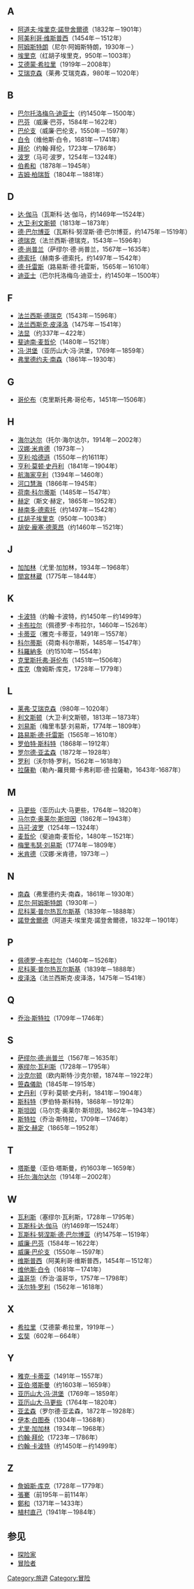 {{目录}}

==A==
*[[阿道夫·埃里克·諾登舍爾德|阿道夫·埃里克·諾登舍爾德]]（1832年－1901年）
*[[阿美利哥·维斯普西|阿美利哥·维斯普西]]（1454年－1512年）
*[[尼尔·阿姆斯特朗|阿姆斯特朗]]（尼尔·阿姆斯特朗，1930年－）
*[[红胡子埃里克|埃里克]]（红胡子埃里克，950年－1003年）
*[[艾德蒙·希拉里|艾德蒙·希拉里]]（1919年－2008年）
*[[莱弗·艾瑞克森|艾瑞克森]]（莱弗·艾瑞克森，980年－1020年）

==B==
*[[迪亚士|巴尔托洛梅乌·迪亚士]]（约1450年－1500年）
*[[威廉·巴芬|巴芬]]（威廉·巴芬，1584年－1622年）
*[[威廉·巴伦支|巴伦支]]（威廉·巴伦支，1550年－1597年）
*[[维他斯·白令|白令]]（维他斯·白令，1681年－1741年）
*[[约翰·拜伦|拜伦]]（约翰·拜伦，1723年－1786年）
*[[马可·波罗|波罗]]（马可·波罗，1254年－1324年）
*[[伯希和|伯希和]]（1878年－1945年）
*[[吉姆·柏瑞哲|吉姆·柏瑞哲]]（1804年－1881年）

==D==
*[[瓦斯科·达·伽马|达·伽马]]（瓦斯科·达·伽马，约1469年—1524年）
*[[大卫·利文斯顿|大卫·利文斯顿]]（1813年－1873年）
*[[瓦斯科·努涅斯·德·巴尔博亚|德·巴尔博亚]]（瓦斯科·努涅斯·德·巴尔博亚，约1475年－1519年）
*[[法兰西斯·德瑞克|德瑞克]]（法兰西斯·德瑞克，1543年－1596年）
*[[萨缪尔·德·尚普兰|德·尚普兰]]（萨缪尔·德·尚普兰，1567年－1635年）
*[[赫南多·德索托|德索托]]（赫南多·德索托，约1497年－1542年）
*[[路易斯·德·托雷斯|德·托雷斯]]（路易斯·德·托雷斯，1565年－1610年）
*[[巴尔托洛梅乌·迪亚士|迪亚士]]（巴尔托洛梅乌·迪亚士，约1450年－1500年）

==F==
*[[法兰西斯·德瑞克|法兰西斯·德瑞克]]（1543年－1596年）
*[[法兰西斯克·皮泽洛|法兰西斯克·皮泽洛]]（1475年－1541年）
*[[法显|法显]]（约337年－422年）
*[[斐迪南·麦哲伦|斐迪南·麦哲伦]]（1480年－1521年）
*[[亚历山大·冯·洪堡|冯·洪堡]]（亚历山大·冯·洪堡，1769年－1859年）
*[[弗里德约夫·南森|弗里德约夫·南森]]（1861年－1930年）

==G==
*[[克里斯托弗·哥伦布|哥伦布]]（克里斯托弗·哥伦布，1451年—1506年）

==H==
*[[托尔·海尔达尔|海尔达尔]]（托尔·海尔达尔，1914年－2002年）
*[[汉娜·米肯德|汉娜·米肯德]]（1973年－）
*[[亨利·哈德遜|亨利·哈德遜]]（1550年－约1611年）
*[[亨利·莫顿·史丹利|亨利·莫顿·史丹利]]（1841年－1904年）
*[[航海家亨利|航海家亨利]]（1394年－1460年）
*[[河口慧海|河口慧海]]（1866年－1945年）
*[[荷南·科尔蒂斯|荷南·科尔蒂斯]]（1485年－1547年）
*[[斯文·赫定|赫定]]（斯文·赫定，1865年－1952年）
*[[赫南多·德索托|赫南多·德索托]]（约1497年－1542年）
*[[红胡子埃里克|红胡子埃里克]]（950年－1003年）
*[[胡安·龐塞·德萊昂|胡安·龐塞·德萊昂]]（约1460年－1521年）

==J==
*[[尤里·加加林|加加林]]（尤里·加加林，1934年－1968年）
*[[間宮林蔵|間宮林蔵]]（1775年－1844年）

==K==
*[[约翰·卡波特|卡波特]]（约翰·卡波特，约1450年－约1499年）
*[[佩德罗·卡布拉尔|卡布拉尔]]（佩德罗·卡布拉尔，1460年－1526年）
*[[雅克·卡蒂亚|卡蒂亚]]（雅克·卡蒂亚，1491年－1557年）
*[[荷南·科尔蒂斯|科尔蒂斯]]（荷南·科尔蒂斯，1485年－1547年）
*[[科羅納多|科羅納多]]（约1510年－1554年）
*[[克里斯托弗·哥伦布|克里斯托弗·哥伦布]]（1451年—1506年）
*[[詹姆斯·库克|库克]]（詹姆斯·库克，1728年－1779年）

==L==
*[[莱弗·艾瑞克森|莱弗·艾瑞克森]]（980年－1020年）
*[[大卫·利文斯顿|利文斯顿]]（大卫·利文斯顿，1813年－1873年）
*[[梅里韦瑟·刘易斯|刘易斯]]（梅里韦瑟·刘易斯，1774年－1809年）
*[[路易斯·德·托雷斯|路易斯·德·托雷斯]]（1565年－1610年）
*[[罗伯特·斯科特|罗伯特·斯科特]]（1868年－1912年）
*[[罗尔德·亚孟森|罗尔德·亚孟森]]（1872年－1928年）
*[[沃尔特·罗利|罗利]]（沃尔特·罗利，1562年－1618年）
*[[拉薩勒|拉薩勒]]（勒內-羅貝爾·卡弗利耶·德·拉薩勒，1643年-1687年）

==M==
*[[亚历山大·马更些|马更些]]（亚历山大·马更些，1764年－1820年）
*[[马尔克·奥莱尔·斯坦因|马尔克·奥莱尔·斯坦因]]（1862年－1943年）
*[[马可·波罗|马可·波罗]]（1254年－1324年）
*[[斐迪南·麦哲伦|麦哲伦]]（斐迪南·麦哲伦，1480年－1521年）
*[[梅里韦瑟·刘易斯|梅里韦瑟·刘易斯]]（1774年－1809年）
*[[汉娜·米肯德|米肯德]]（汉娜·米肯德，1973年－）

==N==
*[[弗里德约夫·南森|南森]]（弗里德约夫·南森，1861年－1930年）
*[[尼尔·阿姆斯特朗|尼尔·阿姆斯特朗]]（1930年－）
*[[尼科莱·普尔热瓦尔斯基|尼科莱·普尔热瓦尔斯基]]（1839年－1888年）
*[[阿道夫·埃里克·諾登舍爾德|諾登舍爾德]]（阿道夫·埃里克·諾登舍爾德，1832年－1901年）

==P==
*[[佩德罗·卡布拉尔|佩德罗·卡布拉尔]]（1460年－1526年）
*[[普尔热瓦尔斯基|尼科莱·普尔热瓦尔斯基]]（1839年－1888年）
*[[法兰西斯克·皮泽洛|皮泽洛]]（法兰西斯克·皮泽洛，1475年－1541年）

==Q==
*[[乔治·斯特拉|乔治·斯特拉]]（1709年－1746年）

==S==
*[[萨缪尔·德·尚普兰|萨缪尔·德·尚普兰]]（1567年－1635年）
*[[塞缪尔·瓦利斯|塞缪尔·瓦利斯]]（1728年－1795年）
*[[欧内斯特·沙克尔顿|沙克尔顿]]（欧内斯特·沙克尔顿，1874年－1922年）
*[[笹森儀助|笹森儀助]]（1845年－1915年）
*[[亨利·莫顿·史丹利|史丹利]]（亨利·莫顿·史丹利，1841年－1904年）
*[[罗伯特·斯科特|斯科特]]（罗伯特·斯科特，1868年－1912年）
*[[马尔克·奥莱尔·斯坦因|斯坦因]]（马尔克·奥莱尔·斯坦因，1862年－1943年）
*[[乔治·斯特拉|斯特拉]]（乔治·斯特拉，1709年－1746年）
*[[斯文·赫定|斯文·赫定]]（1865年－1952年）

==T==
*[[亚伯·塔斯曼|塔斯曼]]（亚伯·塔斯曼，约1603年－1659年）
*[[托尔·海尔达尔|托尔·海尔达尔]]（1914年－2002年）

==W==
*[[塞缪尔·瓦利斯|瓦利斯]]（塞缪尔·瓦利斯，1728年－1795年）
*[[瓦斯科·达·伽马|瓦斯科·达·伽马]]（约1469年—1524年）
*[[瓦斯科·努涅斯·德·巴尔博亚|瓦斯科·努涅斯·德·巴尔博亚]]（约1475年－1519年）
*[[威廉·巴芬|威廉·巴芬]]（1584年－1622年）
*[[威廉·巴伦支|威廉·巴伦支]]（1550年－1597年）
*[[阿美利哥·维斯普西|维斯普西]]（阿美利哥·维斯普西，1454年－1512年）
*[[维他斯·白令|维他斯·白令]]（1681年－1741年）
*[[乔治·温哥华|温哥华]]（乔治·温哥华，1757年－1798年）
*[[沃尔特·罗利|沃尔特·罗利]]（1562年－1618年）

==X==
*[[艾德蒙·希拉里|希拉里]]（艾德蒙·希拉里，1919年－）
*[[玄奘|玄奘]]（602年－664年）

==Y==
*[[雅克·卡蒂亚|雅克·卡蒂亚]]（1491年－1557年）
*[[亚伯·塔斯曼|亚伯·塔斯曼]]（约1603年－1659年）
*[[亚历山大·冯·洪堡|亚历山大·冯·洪堡]]（1769年－1859年）
*[[亚历山大·马更些|亚历山大·马更些]]（1764年－1820年）
*[[罗尔德·亚孟森|亚孟森]]（罗尔德·亚孟森，1872年－1928年）
*[[伊本·白图泰|伊本·白图泰]]（1304年－1368年）
*[[尤里·加加林|尤里·加加林]]（1934年－1968年）
*[[约翰·拜伦|约翰·拜伦]]（1723年－1786年）
*[[约翰·卡波特|约翰·卡波特]]（约1450年－约1499年）

==Z==
*[[詹姆斯·库克|詹姆斯·库克]]（1728年－1779年）
*[[張騫|張騫]]（前195年－前114年）
*[[鄭和|鄭和]]（1371年－1433年）
*[[植村直己|植村直己]]（1941年－1984年）

{{目录}}

==参见==
*[[探险家|探险家]]
*[[冒险者|冒险者]]

{{Authority control}}
[[Category:旅遊|Category:旅遊]]
[[Category:冒险|Category:冒险]]